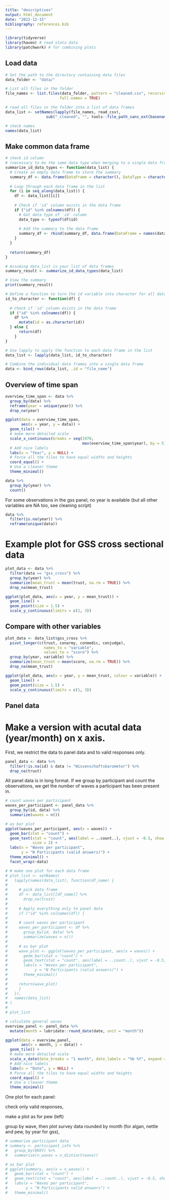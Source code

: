 ```yaml
---
title: "descriptives"
output: html_document
date: "2022-12-15"
bibliography: references.bib
---
```


```r
library(tidyverse)
library(haven) # read stata data
library(patchwork) # for combining plots
```

## Load data

```r
# Set the path to the directory containing data files
data_folder <- "data/"

# List all files in the folder
file_names <- list.files(data_folder, pattern = "cleaned.csv", recursive = TRUE,
                        full.names = TRUE)

# read all files in the folder into a list of data frames
data_list <- setNames(lapply(file_names, read_csv), 
                  sub("_cleaned", "", tools::file_path_sans_ext(basename(file_names))))

# check names
names(data_list)
```

## Make common data frame

```r
# check id column 
# (necessary to be the same data type when merging to a single data frame)
summarize_id_data_types <- function(data_list) {
  # Create an empty data frame to store the summary
  summary_df <- data.frame(DataFrame = character(), DataType = character(), stringsAsFactors = FALSE)
  
  # Loop through each data frame in the list
  for (i in seq_along(data_list)) {
    df <- data_list[[i]]
    
    # Check if 'id' column exists in the data frame
    if ("id" %in% colnames(df)) {
      # Get data type of 'id' column
      data_type <- typeof(df$id)
      
      # Add the summary to the data frame
      summary_df <- rbind(summary_df, data.frame(DataFrame = names(data_list)[i], DataType = data_type, stringsAsFactors = FALSE))
    }
  }
  
  return(summary_df)
}

# Assuming data_list is your list of data frames
summary_result <- summarize_id_data_types(data_list)

# View the summary
print(summary_result)
```


```r
# Define a function to turn the id variable into character for all data sets
id_to_character <- function(df) {
  
  # Check if 'id' column exists in the data frame
  if ("id" %in% colnames(df)) {
    df %>%
      mutate(id = as.character(id)) 
  } else {
      return(df)
    }
}

# Use lapply to apply the function to each data frame in the list
data_list <- lapply(data_list, id_to_character)

# Combine the individual data frames into a single data frame
data <- bind_rows(data_list, .id = "file_name")
```

## Overview of time span

```r
overview_time_span <- data %>% 
  group_by(data) %>% 
  reframe(year = unique(year)) %>% 
  drop_na(year)

ggplot(data = overview_time_span,
       aes(x = year, y = data)) +
  geom_tile() +
  # make more detailed scale
  scale_x_continuous(breaks = seq(1970, 
                                  max(overview_time_span$year), by = 5)) +
  # Add nice labels
  labs(x = "Year", y = NULL) +
  # Force all the tiles to have equal widths and heights
  coord_equal() +
  # Use a cleaner theme
  theme_minimal()
```

```r
data %>% 
  group_by(year) %>% 
  count()
```


For some observations in the gss panel, no year is available (but all other variables are NA too, see cleaning script)

```r
data %>% 
  filter(is.na(year)) %>% 
  reframe(unique(data))
```

# Example plot for GSS cross sectional data

```r
plot_data <- data %>% 
  filter(data == "gss_cross") %>% 
  group_by(year) %>% 
  summarize(mean_trust = mean(trust, na.rm = TRUE)) %>% 
  drop_na(mean_trust)

ggplot(plot_data, aes(x = year, y = mean_trust)) +
  geom_line() + 
  geom_point(size = 1.5) + 
  scale_y_continuous(limits = c(1, 3))
```

## Compare with other variables

```r
plot_data <- data_list$gss_cross %>% 
  pivot_longer(c(trust, conarmy, conmedic, conjudge), 
                 names_to = "variable", 
                 values_to = "score") %>% 
  group_by(year, variable) %>% 
  summarize(mean_trust = mean(score, na.rm = TRUE)) %>% 
  drop_na(mean_trust)

ggplot(plot_data, aes(x = year, y = mean_trust, colour = variable)) +
  geom_line() + 
  geom_point(size = 1.5) + 
  scale_y_continuous(limits = c(1, 3))
```

## Panel data

# Make a version with acutal data (year/month) on x axis. 

First, we restrict the data to panel data and to valid responses only. 

```r
panel_data <- data %>% 
  filter(!is.na(id) & data != "Wissenschaftsbarometer") %>% 
  drop_na(trust)
```

All panel data is in long format. If we group by participant and count the observations, we get the number of waves a participant has been present in. 

```r
# count waves per participant
waves_per_participant <- panel_data %>% 
  group_by(id, data) %>% 
  summarize(waves = n())

# as bar plot
ggplot(waves_per_participant, aes(x = waves)) +
  geom_bar(stat = "count") +
  geom_text(stat = "count", aes(label = ..count..), vjust = -0.5, show.legend = FALSE, 
            size = 2) +
  labs(x = "Waves per participant",
       y = "N Participants (valid answers)") +
  theme_minimal() + 
  facet_wrap(~data)
```
```r
# # make one plot for each data frame
# plot_list <- setNames(
#   lapply(names(data_list), function(df_name) {
#     
#     # pick data frame
#     df <- data_list[[df_name]] %>% 
#       drop_na(trust)
#     
#     # Apply everything only to panel data
#     if ("id" %in% colnames(df)) {
#     
#     # count waves per participant
#     waves_per_participant <- df %>% 
#       group_by(id, data) %>% 
#       summarize(waves = n())
#     
#     # as bar plot
#     wave_plot <- ggplot(waves_per_participant, aes(x = waves)) +
#       geom_bar(stat = "count") +
#       geom_text(stat = "count", aes(label = ..count..), vjust = -0.5, show.legend = FALSE) +
#       labs(x = "Waves per participant",
#            y = "N Participants (valid answers)") +
#       theme_minimal()
#     
#     return(wave_plot) 
#     }
#   }),
#   names(data_list)
# )
# 
# plot_list
```

```r
# calculate general waves
overview_panel <- panel_data %>% 
  mutate(month = lubridate::round_date(date, unit = "month"))

ggplot(data = overview_panel,
       aes(x = month, y = data)) +
  geom_tile() +
  # make more detailed scale
  scale_x_date(date_breaks = "1 month", date_labels = "%b %Y", expand = c(0, 0)) +
  # Add nice labels
  labs(x = "Date", y = NULL) +
  # Force all the tiles to have equal widths and heights
  coord_equal() +
  # Use a cleaner theme
  theme_minimal() 
```


One plot for each panel: 

check only valid responses, 

make a plot as for pew (left)

group by wave, then plot survey data rounded by month (for algan, nettle and pew, by year for gss), 

```r
# summarize participant data
# summary <- participant_info %>% 
#   group_by(QKEY) %>% 
#   summarise(n_waves = n_distinct(wave))

# as bar plot
# ggplot(summary, aes(x = n_waves)) +
#   geom_bar(stat = "count") +
#   geom_text(stat = "count", aes(label = ..count..), vjust = -0.5, show.legend = FALSE) +
#   labs(x = "Waves per participant",
#        y = "N Participants valid answers") +
#   theme_minimal()
```



